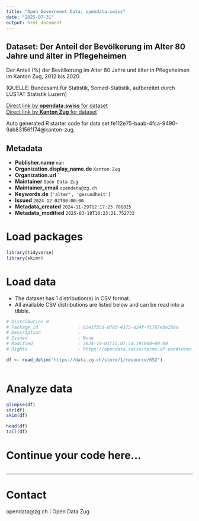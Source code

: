 ```yaml
---
title: "Open Government Data, opendata.swiss"
date: "2025-07-31"
output: html_document
---
```


## Dataset: Der Anteil der Bevölkerung im Alter 80 Jahre und älter in Pflegeheimen

Der Anteil (%) der Bevölkerung im Alter 80 Jahre und älter in Pflegeheimen im Kanton Zug, 2012 bis 2020.

(QUELLE: Bundesamt für Statistik, Somed-Statistik, aufbereitet durch LUSTAT Statistik Luzern)

[Direct link by **opendata.swiss** for dataset](https://opendata.swiss/de/dataset/der-anteil-der-bevolkerung-im-alter-80-jahre-und-alter-in-pflegeheimen)<br>
[Direct link by **Kanton Zug** for dataset](https://www.zg.ch/behoerden/gesundheitsdirektion/statistikfachstelle/themen/gesundheit/stationaere-versorgung)

Auto generated R starter code for data set fe112e75-baab-4fca-9490-9ab83156f174@kanton-zug.

## Metadata

- **Publisher.name** `nan`
- **Organization.display_name.de** `Kanton Zug`
- **Organization.url** ``
- **Maintainer** `Open Data Zug`
- **Maintainer_email** `opendata@zg.ch`
- **Keywords.de** `['alter', 'gesundheit']`
- **Issued** `2024-12-02T00:00:00`
- **Metadata_created** `2024-11-29T12:17:23.786825`
- **Metadata_modified** `2025-03-18T10:23:21.752733`


# Load packages

```r

library(tidyverse)
library(skimr)

```

# Load data

-   The dataset has 1 distribution(s) in CSV format.
-   All available CSV distributions are listed below and can be read into a tibble.

```r

# Distribution 0
# Package_id               : 82e1f55d-d78d-4375-a24f-f1767ebe256a
# Description              : 
# Issued                   : None
# Modified                 : 2024-10-03T15:07:54.191000+00:00
# Rights                   : https://opendata.swiss/terms-of-use#terms_by

df <- read_delim('https://data.zg.ch/store/1/resource/652')



```

# Analyze data

```r

glimpse(df)
str(df)
skim(df)

head(df)
tail(df)

```

# Continue your code here...

```r

```

------------------------------------------------------------------------

# Contact

opendata@zg.ch | Open Data Zug

